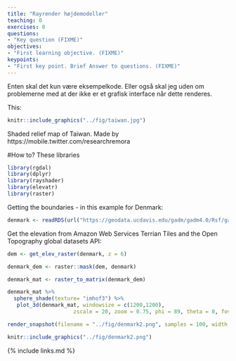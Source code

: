 ```yaml
---
title: "Rayrender højdemodeller"
teaching: 0
exercises: 0
questions:
- "Key question (FIXME)"
objectives:
- "First learning objective. (FIXME)"
keypoints:
- "First key point. Brief Answer to questions. (FIXME)"
---
```


Enten skal det kun være eksempelkode. Eller også skal jeg uden om problemerne
med at der ikke er et grafisk interface når dette renderes.

This:
```r
knitr::include_graphics("../fig/taiwan.jpg")
```

Shaded relief map of Taiwan. Made by https://mobile.twitter.com/researchremora

#How to?
These libraries
```r
library(rgdal)
library(dplyr)
library(rayshader)
library(elevatr)
library(raster)
```

Getting the boundaries - in this example for Denmark:
```r
denmark <- readRDS(url("https://geodata.ucdavis.edu/gadm/gadm4.0/Rsf/gadm40_DNK_0_sf.rds"))
```

Get the elevation from
Amazon Web Services Terrian Tiles and the Open Topography global datasets API:
```r
dem <- get_elev_raster(denmark, z = 6)
```


```r
denmark_dem <- raster::mask(dem, denmark)
```


```r
denmark_mat <- raster_to_matrix(denmark_dem)
```


```r
denmark_mat %>% 
  sphere_shade(texture= "imhof3") %>% 
   plot_3d(denmark_mat, windowsize = c(1200,1200),
                     zscale = 20, zoom = 0.75, phi = 89, theta = 0, fov = 0, background = "black")
```


```r
render_snapshot(filename = "../fig/denmark2.png", samples = 100, width = 6000, height = 6000)
```

```r
knitr::include_graphics("../fig/denmark2.png")
```

{% include links.md %}

